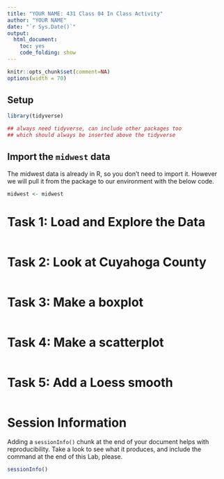 ---
title: "YOUR NAME: 431 Class 04 In Class Activity"
author: "YOUR NAME"
date: "`r Sys.Date()`"
output:
  html_document:
    toc: yes
    code_folding: show
---

```{r setup, include=FALSE, message = FALSE}
knitr::opts_chunk$set(comment=NA)
options(width = 70)
```

## Setup

```{r load_packages, message = FALSE, warning = FALSE}

library(tidyverse)

## always need tidyverse, can include other packages too
## which should always be inserted above the tidyverse
```

## Import the `midwest` data

The midwest data is already in R, so you don't need to import it. However we will pull it from the package to our environment with the below code.

```{r}
midwest <- midwest
```

# Task 1: Load and Explore the Data

```{r}

```

# Task 2: Look at Cuyahoga County

```{r}

```

# Task 3: Make a boxplot

```{r}

```


# Task 4: Make a scatterplot

```{r}

```

# Task 5: Add a Loess smooth

```{r}

```

# Session Information

Adding a `sessionInfo()` chunk at the end of your document helps with reproducibility.  Take a look to see what it produces, and include the command at the end of this Lab, please.

```{r}
sessionInfo()
```

